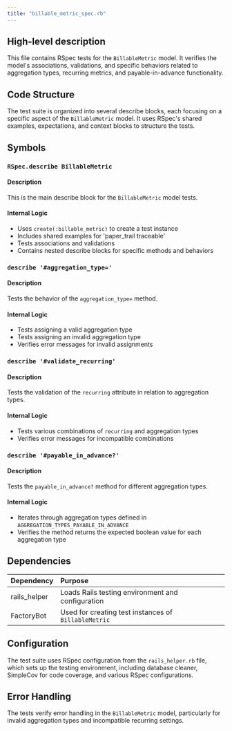 ```yaml
---
title: "billable_metric_spec.rb"
---
```


## High-level description
This file contains RSpec tests for the `BillableMetric` model. It verifies the model's associations, validations, and specific behaviors related to aggregation types, recurring metrics, and payable-in-advance functionality.

## Code Structure
The test suite is organized into several describe blocks, each focusing on a specific aspect of the `BillableMetric` model. It uses RSpec's shared examples, expectations, and context blocks to structure the tests.

## Symbols

### `RSpec.describe BillableMetric`
#### Description
This is the main describe block for the `BillableMetric` model tests.

#### Internal Logic
- Uses `create(:billable_metric)` to create a test instance
- Includes shared examples for 'paper_trail traceable'
- Tests associations and validations
- Contains nested describe blocks for specific methods and behaviors

### `describe '#aggregation_type='`
#### Description
Tests the behavior of the `aggregation_type=` method.

#### Internal Logic
- Tests assigning a valid aggregation type
- Tests assigning an invalid aggregation type
- Verifies error messages for invalid assignments

### `describe '#validate_recurring'`
#### Description
Tests the validation of the `recurring` attribute in relation to aggregation types.

#### Internal Logic
- Tests various combinations of `recurring` and aggregation types
- Verifies error messages for incompatible combinations

### `describe '#payable_in_advance?'`
#### Description
Tests the `payable_in_advance?` method for different aggregation types.

#### Internal Logic
- Iterates through aggregation types defined in `AGGREGATION_TYPES_PAYABLE_IN_ADVANCE`
- Verifies the method returns the expected boolean value for each aggregation type

## Dependencies
| Dependency | Purpose |
|:-----------|:--------|
| rails_helper | Loads Rails testing environment and configuration |
| FactoryBot | Used for creating test instances of `BillableMetric` |

## Configuration
The test suite uses RSpec configuration from the `rails_helper.rb` file, which sets up the testing environment, including database cleaner, SimpleCov for code coverage, and various RSpec configurations.

## Error Handling
The tests verify error handling in the `BillableMetric` model, particularly for invalid aggregation types and incompatible recurring settings.